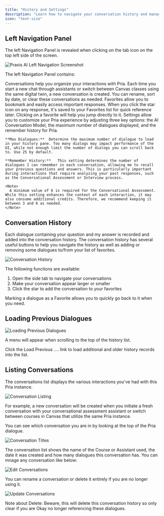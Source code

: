 ```yaml
---
title: "History and Settings"
description: "Learn how to navigate your conversation history and manage your interactions with Praxis AI."
icon: "text-size"
---
```


## Left Navigation Panel

The left Navigation Panel is revealed when clicking on the tab icon on the top left side of the screen.

![Praxis AI Left Navigation Screenshot](/images/guides/interface/left-nav-open.gif)

The left Navigation Panel contains:

<AccordionGroup>
  <Accordion title="Conversations" icon="message">
    Conversations help you organize your interactions with Pria. Each time you start a new chat through assistants or switch between Canvas classes using the same digital twin, a new conversation is created. You can rename, sort by date, or clear these conversations as needed.
  </Accordion>
  <Accordion title="Favorites" icon="message">
    Favorites allow you to bookmark and easily access important responses. When you click the star icon on any response, it's saved to your Favorites list for quick reference later. Clicking on a favorite will help you jump directly to it.
  </Accordion>
  <Accordion title="Settings" icon="message">
    Settings allow you to customize your Pria experience by adjusting three key options: the AI Conversation Model, the maximum number of dialogues displayed, and the remember history for Pria.

    **Max Dialogues:**	Determine the maximum number of dialogue to load in your history pane. Too many dialogs may impact performance of the UI, while not enough limit the number of dialogs you can scroll back to. Use 25 by default.

    **Remember History:**	This setting determines the number of dialogues I can remember in each conversation, allowing me to recall your previous questions and answers. This is particularly important during interactions that require analyzing your past responses, such as the Conversational Assessment or Interview process.

    <Note>
      A minimum value of 6 is required for the Conversational Assessment. While this setting enhances the context of each interaction, it may also consume additional credits. Therefore, we recommend keeping it between 3 and 6 as needed.
    </Note>
  </Accordion>
</AccordionGroup>

## Conversation History

Each dialogue containing your question and my answer is recorded and added into the conversation history. The conversation history has several useful buttons to help you navigate the history as well as adding or removing some dialogues to/from your list of favorites.

![Conversation History](/images/guides/interface/conversation-history.webp)

The following functions are available:

1. Open the side tab to navigate your conversations
2. Make your conversation appear larger or smaller
3. Click the star to add the conversation to your favorites

Marking a dialogue as a Favorite allows you to quickly go back to it when you need.

## Loading Previous Dialogues

![Loading Previous Dialogues](/images/guides/interface/load-prev-dialogues.webp)

A menu will appear when scrolling to the top of the history list.

Click the Load Previous …. link to load additional and older history records into the list.

## Listing Conversations

The conversations list displays the various interactions you've had with this Pria instance.

![Conversation Listing](/images/guides/interface/conversation-listing.webp)

For example, a new conversation will be created when you initiate a fresh conversation with your conversational assessment assistant or switch between courses in Canvas that utilize the same Pria instance.

You can see which conversation you are in by looking at the top of the Pria dialogue.

![Conversation Titles](/images/conversation-titles.webp)

The conversation list shows the name of the Course or Assistant used, the date it was created and how many dialogues this conversation has. You can mnage any conversation like below:

![Edit Conversations](/images/guides/interface/conversation-edit.webp)

You can rename a conversation or delete it entirely if you are no longer using it.

![Update Conversations](/images/guides/interface/conversation-update.webp)

<Danger>
  Note about Delete: Beware, this will delete this conversation history so only clear if you are Okay no longer referencing these dialogues.
</Danger>